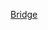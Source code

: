 {{Commonscat|Bridges completed in 1975}}
{{Cat nav 10years|20世紀橋梁|1975||年完工橋梁}}

[[Category:1975年完工交通基礎設施|Bridge]]